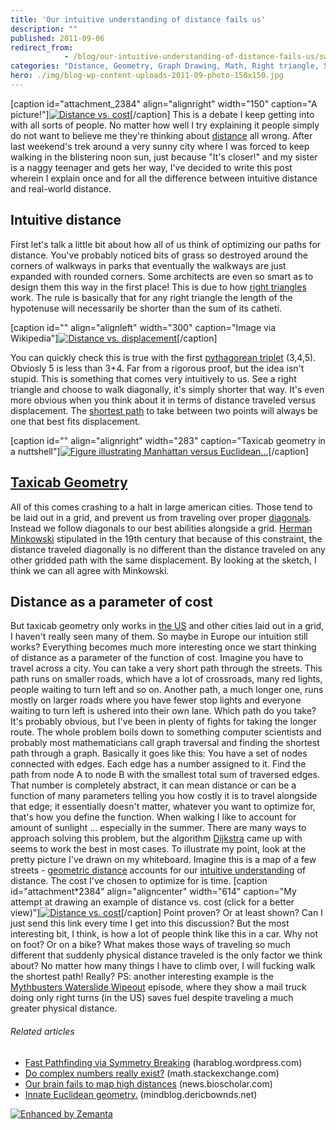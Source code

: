 ```yaml
---
title: 'Our intuitive understanding of distance fails us'
description: ""
published: 2011-09-06
redirect_from: 
            - /blog/our-intuitive-understanding-of-distance-fails-us/swizec/2368
categories: "Distance, Geometry, Graph Drawing, Math, Right triangle, Shortest path problem, Uncategorized, United States"
hero: ./img/blog-wp-content-uploads-2011-09-photo-150x150.jpg
---
```

\[caption id=&quot;attachment_2384&quot; align=&quot;alignright&quot; width=&quot;150&quot; caption=&quot;A picture!&quot;][![](./img/blog-wp-content-uploads-2011-09-photo-150x150.jpg "Distance vs. cost")](http://swizec.com/blog/wp-content/uploads/2011/09/photo.jpg)\[/caption] This is a debate I keep getting into with all sorts of people. No matter how well I try explaining it people simply do not want to believe me they&#x27;re thinking about [distance](http://en.wikipedia.org/wiki/Distance "Distance") all wrong. After last weekend&#x27;s trek around a very sunny city where I was forced to keep walking in the blistering noon sun, just because &quot;It&#x27;s closer!&quot; and my sister is a naggy teenager and gets her way, I&#x27;ve decided to write this post wherein I explain once and for all the difference between intuitive distance and real-world distance.

## Intuitive distance

First let&#x27;s talk a little bit about how all of us think of optimizing our paths for distance. You&#x27;ve probably noticed bits of grass so destroyed around the corners of walkways in parks that eventually the walkways are just expanded with rounded corners. Some architects are even so smart as to design them this way in the first place! This is due to how [right triangles](http://en.wikipedia.org/wiki/Right_triangle "Right triangle") work. The rule is basically that for any right triangle the length of the hypotenuse will necessarily be shorter than the sum of its catheti.

\[caption id=&quot;&quot; align=&quot;alignleft&quot; width=&quot;300&quot; caption=&quot;Image via Wikipedia&quot;][![Distance vs. displacement](./img/blog-wp-content-uploads-2011-09-300px-Distancedisplacement.svg_4.png "Distance vs. displacement")](http://commons.wikipedia.org/wiki/File:Distancedisplacement.svg)\[/caption]

You can quickly check this is true with the first [pythagorean triplet](http://en.wikipedia.org/wiki/Pythagorean_triple "Pythagorean triple") (3,4,5). Obviosly 5 is less than 3+4. Far from a rigorous proof, but the idea isn&#x27;t stupid. This is something that comes very intuitively to us. See a right triangle and choose to walk diagonally, it&#x27;s simply shorter that way. It&#x27;s even more obvious when you think about it in terms of distance traveled versus displacement. The [shortest path](http://en.wikipedia.org/wiki/Shortest_path_problem "Shortest path problem") to take between two points will always be one that best fits displacement.

<!--more-->

\[caption id=&quot;&quot; align=&quot;alignright&quot; width=&quot;283&quot; caption=&quot;Taxicab geometry in a nuttshell&quot;][![Figure illustrating Manhattan versus Euclidean...](./img/blog-wp-content-uploads-2011-09-283px-Manhattan_distance.svg_.png "Figure illustrating Manhattan versus Euclidean...")](http://commons.wikipedia.org/wiki/File:Manhattan_distance.svg)\[/caption]

## [Taxicab Geometry](http://en.wikipedia.org/wiki/Taxicab_geometry "Taxicab geometry")

All of this comes crashing to a halt in large american cities. Those tend to be laid out in a grid, and prevent us from traveling over proper [diagonals](http://en.wikipedia.org/wiki/Diagonal "Diagonal"). Instead we follow diagonals to our best abilities alongside a grid. [Herman Minkowski](http://en.wikipedia.org/wiki/Hermann_Minkowski "Hermann Minkowski") stipulated in the 19th century that because of this constraint, the distance traveled diagonally is no different than the distance traveled on any other gridded path with the same displacement. By looking at the sketch, I think we can all agree with Minkowski.

## Distance as a parameter of cost

But taxicab geometry only works in [the US](<http://maps.google.com/maps?ll=38.8833333333,-77.0166666667&spn=10.0,10.0&q=38.8833333333,-77.0166666667 (United%20States)&t=h> "United States") and other cities laid out in a grid, I haven&#x27;t really seen many of them. So maybe in Europe our intuition still works? Everything becomes much more interesting once we start thinking of distance as a parameter of the function of cost. Imagine you have to travel across a city. You can take a very short path through the streets. This path runs on smaller roads, which have a lot of crossroads, many red lights, people waiting to turn left and so on. Another path, a much longer one, runs mostly on larger roads where you have fewer stop lights and everyone waiting to turn left is ushered into their own lane. Which path do you take? It&#x27;s probably obvious, but I&#x27;ve been in plenty of fights for taking the longer route. The whole problem boils down to something computer scientists and probably most mathematicians call graph traversal and finding the shortest path through a graph. Basically it goes like this: You have a set of nodes connected with edges. Each edge has a number assigned to it. Find the path from node A to node B with the smallest total sum of traversed edges. That number is completely abstract, it can mean distance or can be a function of many parameters telling you how costly it is to travel alongside that edge; it essentially doesn&#x27;t matter, whatever you want to optimize for, that&#x27;s how you define the function. When walking I like to account for amount of sunlight ... especially in the summer. There are many ways to approach solving this problem, but the algorithm [Dijkstra](http://en.wikipedia.org/wiki/Dijkstra%27s_algorithm "Dijkstra's algorithm") came up with seems to work the best in most cases. To illustrate my point, look at the pretty picture I&#x27;ve drawn on my whiteboard. Imagine this is a map of a few streets - [geometric distance](http://en.wikipedia.org/wiki/Euclidean_distance "Euclidean distance") accounts for our [intuitive understanding](http://en.wikipedia.org/wiki/Intuition_%28knowledge%29 "Intuition (knowledge)") of distance. The cost I&#x27;ve chosen to optimize for is time. \[caption id=&quot;attachment*2384&quot; align=&quot;aligncenter&quot; width=&quot;614&quot; caption=&quot;My attempt at drawing an example of distance vs. cost (click for a better view)&quot;][![](./img/blog-wp-content-uploads-2011-09-photo-1024x764.jpg "Distance vs. cost")](http://swizec.com/blog/wp-content/uploads/2011/09/photo.jpg)\[/caption] Point proven? Or at least shown? Can I just send this link every time I get into this discussion? But the most interesting bit, I think, is how a lot of people think like this in a car. Why not on foot? Or on a bike? What makes those ways of traveling so much different that suddenly physical distance traveled is the only factor we think about? No matter how many things I have to climb over, I will fucking walk the shortest path! Really? PS: another interesting example is the [Mythbusters Waterslide Wipeout](http://en.wikipedia.org/wiki/MythBusters*(2010*season)#Episode_145*.E2.80.93_Waterslide_Wipeout) episode, where they show a mail truck doing only right turns (in the US) saves fuel despite traveling a much greater physical distance.

###### Related articles

- [Fast Pathfinding via Symmetry Breaking](http://harablog.wordpress.com/2011/08/26/fast-pathfinding-via-symmetry-breaking/) (harablog.wordpress.com)
- [Do complex numbers really exist?](http://math.stackexchange.com/questions/154/do-complex-numbers-really-exist) (math.stackexchange.com)
- [Our brain fails to map high distances](http://news.bioscholar.com/2011/08/our-brain-fails-to-map-high-distances.html) (news.bioscholar.com)
- [Innate Euclidean geometry.](http://mindblog.dericbownds.net/2011/06/innate-euclidean-geometry.html) (mindblog.dericbownds.net)

[![Enhanced by Zemanta](http://img.zemanta.com/zemified_e.png?x-id=d4819b46-01e9-4663-ac97-55b0fbfa68c0)](http://www.zemanta.com/ "Enhanced by Zemanta")
